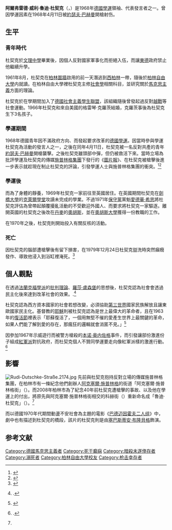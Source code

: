 {{noteTA
|G1=德国地名
|G2=Landkreis
|1=zh-cn:维利; zh-tw:威利
|2=zh-cn:杜奇克; zh-tw:杜契克
}}
{{Infobox person
| 姓名       = 魯迪·杜契克
| 圖像       = Rudi.jpg
| 圖像大小    = 200px
| 圖像說明    = 杜契克的頭像照
| 原文名     = {{lang|de|Rudi Dutschke}} 
| 出生日期   = {{Birth date|1940|3|7}}
| 出生地     = [[File:Flag_of_German_Reich_(1935–1945).svg|26px]][[納粹德國|納粹德國]]<br />[[努特-乌尔施特罗姆塔尔|努特-乌尔施特罗姆塔尔]]{{link-de|舍讷费尔德 (努特-乌尔施特罗姆塔尔)|Schönefeld (Nuthe-Urstromtal)|舍讷费尔德}}
| 死亡日期   = {{Death date and age|1979|12|24|1940|3|7}}
| 死亡地     = {{flag|DEN}}<br />[[奧胡斯|奧胡斯]]
| 死因       = 癲癇導致溺斃
| 墓地       = [[柏林|柏林]]St.-Annen-Kirchhof
| 墓地坐標   = {{coord|52|27|32|N|13|17|10|E}}
| 國籍       = {{flag|GER}}
| 母校       = [[柏林自由大學|柏林自由大學]]
| 知名原因   = 1968年[[德國學運|德國學運]]代表發言者之一
| 受影響於   = [[馬克思主義|馬克思主義]]
| 家鄉      = [[盧肯瓦爾德|盧肯瓦爾德]]
| 政治運動   = [[德國學運|德國學運]]、反核運動
| 配偶       = 格雷琴·克羅茨（{{lang|de|Gretchen Klotz}}）
| 子女       = 波莉·妮科爾·杜契克（{{lang|de|Polly-Nicole Dutschke|}}，長女）<br />霍塞亞-謝·杜契克（{{lang|de|Hosea-Che Dutschke|}}，長男）<br />魯迪·馬雷克·杜契克（Rudi-Marek Dutschke，次男、[[德國綠黨|德國綠黨]]政治家）
}}

'''阿爾弗雷德·威利·魯迪·杜契克'''（{{lang-de|Alfred Willi Rudi Dutschke}}，{{bd|1940年|3月7日|1979年|12月24日|Rudi Dutschke}}）是1968年[[德國六八學運|德國學運]]領袖、代表發言者之一。曾因學運因素在1968年4月11日被[[約瑟夫·巴赫曼|約瑟夫·巴赫曼]]開槍射伤。

== 生平 ==
=== 青年時代 ===
杜契克於[[文理中學|文理中學]]畢業後，因個人反對國家軍事化而拒絕入伍，而讓[[東德|東德]]政府禁止他繼續升學。

1961年8月，杜契克在[[柏林圍牆|柏林圍牆]]啟用的前一天潛逃到[[西柏林|西柏林]]一帶，隨後於[[柏林自由大學|柏林自由大學]]内就讀。在柏林自由大學裡杜契克主修[[社會學|社會學]]相關科目，並研究關於[[馬克思主義|馬克思主義]]方面的理論。

杜契克於在學期間加入了[[德國社會主義學生聯盟|德國社會主義學生聯盟]]，該組織隨後曾發起過反對[[越戰|越戰]]等社會運動。1966年杜契克和來自美國的格雷琴·克羅茨結婚，克羅茨事後為杜契克生下3名孩子。

=== 學運期間 ===
1968年德國青年因不滿政府方向、而發起要求改革的[[德國六八學運|德國學運]]。因當時參與學運杜契克為活動的發言人之一，之後在同年4月11日，杜契克被一名反對共產的青年[[約瑟夫·巴赫曼|約瑟夫·巴赫曼]]開槍襲擊。之後杜契克雖頭部中彈，但仍被救活下來。當時立場為批評學運及杜契克的傳媒[[施普林格集團|施普林格集團]]下發行的《[[圖片報|圖片報]]》、在杜契克被槍擊後進一步表示就趁現在制止杜契克的評論，引發學運人士與施普林格集團的衝突。<ref>{{cite news |title=Taz Year Thirty |url=http://www.thenation.com/article/taz-year-thirty |publisher=The Nation |author=Paul Hockenos |date=2008年6月2日 |accessdate=2014年7月26日 |archive-date=2018年11月5日 |archive-url=https://web.archive.org/web/20181105234543/https://www.thenation.com/article/taz-year-thirty/ |dead-url=no }}</ref><ref name="local">{{cite news |title=Berlin names street after student activist Dutschke |url=http://www.thelocal.de/20080430/11599 |publisher=The Local |date=2008年4月20日 |accessdate=2014年7月26日 |archive-date=2021年3月23日 |archive-url=https://web.archive.org/web/20210323221311/https://www.thelocal.de/20080430/11599/ |dead-url=no }}</ref>

=== 學運後 ===
而為了身體的靜養，1969年杜契克一家前往至英國居住。在英國期間杜契克在[[劍橋大學|劍橋大學]]的[[劍橋大學克萊爾學堂|克萊爾學堂]]攻讀未完成的學業。不過1971年[[保守黨_(英國)|保守黨]]黨魁[[愛德華·希思|愛德華·希思]]將杜契克評估為曾帶起顛覆擾亂活動的不受歡迎外國人、而要求將杜契克一家驅逐。離開英國的杜契克之後改在[[丹麥|丹麥]]的[[奧胡斯|奧胡斯]]，並在[[奧胡斯大學|奧胡斯大學]]獲得一份教職的工作。

在1970年之後，杜契克則開始投入有關反核的活動。

=== 死亡 ===
因杜契克的腦部遭槍擊後有留下損害，在1979年12月24日杜契克盥洗時突然癲癇發作、導致他浸入到浴缸裡淹死。<ref>{{cite news |title=Erinnerungen: Das letzte Weihnachten |url=http://www.spiegel.de/spiegel/a-667960.html |publisher=The Nation |author=Von Hosea Dutschke |date=2009年8月25日 |accessdate=2014年7月26日 |archive-date=2014年3月23日 |archive-url=https://web.archive.org/web/20140323010500/http://www.spiegel.de/spiegel/a-667960.html |dead-url=no }}</ref>

== 個人觀點 ==
在透過[[法蘭克福學派|法蘭克福學派]]的[[批判理論|批判理論]]、[[羅莎·盧森堡|羅莎·盧森堡]]的思想後，杜契克認為社會會透過民主化後來達到改革社會的效果。.<ref>{{Citation | first1 = Quinn | last1 = Slobodian | url = http://www.dukeupress.edu/Catalog/ViewProduct.php?productid=47580&viewby=subject&categoryid=100&sort=newest | title = Foreign Front: Third World Politics in Sixties West Germany | publisher = Duke University Press | chapter = 2 | deadurl = yes | archiveurl = https://web.archive.org/web/20130205231031/http://www.dukeupress.edu/Catalog/ViewProduct.php?productid=47580&viewby=subject&categoryid=100&sort=newest | archivedate = 2013-02-05 }}.</ref>

杜契克認為西方資本國家的社會若想改變，必須協助[[第三世界|第三世界]]國家民族解放且讓東歐國家民主化。基督教的[[耶穌|耶穌]]則被杜契克認為是世上最偉大的革命者，且在1963年的[[復活節|復活節]]裡表示「耶蘇復活了，一個用無堅不催的愛產生世界上最關鍵的革命，如果人們能了解到愛的存在，那瘋狂的邏輯就會消匿不見。」<ref>{{Citation |author=Helmut Frank |place=Bayern, DE |url=http://www.sonntagsblatt-bayern.de/03/2003_16_21_01.php?PHPSESSID=4c911... |contribution=Ich liebte diesen naiven Christen |title=Sonntagsblatt |date=2003年4月16日 |accessdate=2014年7月26日 |deadurl=yes |archiveurl=https://web.archive.org/web/20110718060459/http://www.sonntagsblatt-bayern.de/03/2003_16_21_01.php?PHPSESSID=4c911... |archivedate=2011年7月18日 }}</ref>

因參加1967年示威遊行而被警方槍殺的[[本诺·奥内佐格|本诺·奥内佐格]]事件，而引發讓部份激進份子組成[[紅軍派|紅軍派]]對抗政府，而杜契克個人不贊同學運要走向像紅軍派樣的激進行動。<ref>{{Citation | editor1-first = Belinda | editor1-last = Davis | editor2-first = Wilfried | editor2-last = Mausbach | editor3-first = Martin | editor3-last = Klimke |title= Changing the World, Changing Oneself: Political Protest and Collective Identities in West Germany and the U.S. in the 1960s and 1970s}}.</ref> 

== 影響 ==
[[File:Rudi-Dutschke-Straße.2174.jpg|thumb]]
先前與杜契克抱持反對立場的傳媒施普林格集團，在柏林市有一條紀念他們創辦人[[阿克塞爾·施普林格|阿克塞爾·施普林格]]的街道「阿克塞爾·施普林格街」（{{lang-de|Axel-Springer-Straße}}）。而2008年柏林市為了紀念40年前杜契克遭槍擊的事故、以及他在學運上的付出，將原先與阿克塞爾·施普林格街相交的科赫街（{{lang-de|Kochstraße}}）重新命名成「魯迪·杜契克」（{{lang-de|Rudi-Dutschke-Straße}}）。<ref name="local"/>

而以德國1970年代期間動盪不安社會為主題的電影《[[巴德迈因霍夫二人组|巴德迈因霍夫二人组]]》中，劇中也有描述到杜契克的橋段，該片的杜契克則是由[[塞巴斯蒂安·布隆貝格|塞巴斯蒂安·布隆貝格]]飾演。

==参考文献==
{{reflist}}
{{commons category|Rudi Dutschke}}
{{Authority control}}

{{DEFAULTSORT:Rudi Dutschke}}
[[Category:德國馬克思主義者|Category:德國馬克思主義者]]
[[Category:死于癫痫|Category:死于癫痫]]
[[Category:暗殺未遂倖存者|Category:暗殺未遂倖存者]]
[[Category:溺死者|Category:溺死者]]
[[Category:柏林自由大學校友|Category:柏林自由大學校友]]
[[Category:枪击幸存者|Category:枪击幸存者]]